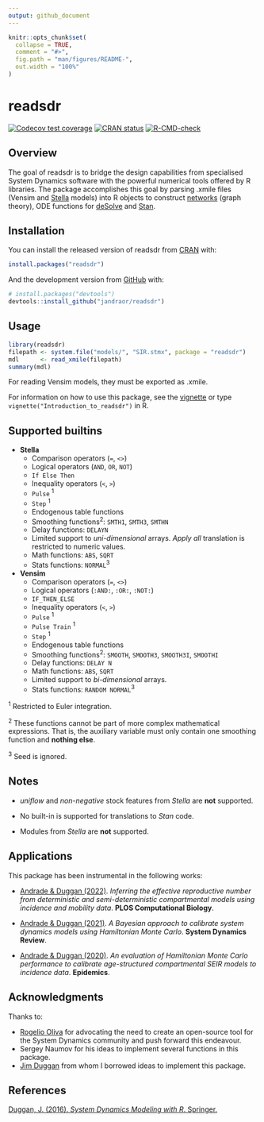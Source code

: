 ```yaml
---
output: github_document
---
```


<!-- README.md is generated from README.Rmd. Please edit that file -->

```r
knitr::opts_chunk$set(
  collapse = TRUE,
  comment = "#>",
  fig.path = "man/figures/README-",
  out.width = "100%"
)
```
# readsdr

<!-- badges: start -->
[![Codecov test
coverage](https://codecov.io/gh/jandraor/readsdr/branch/master/graph/badge.svg)](https://codecov.io/gh/jandraor/readsdr?branch=master)
[![CRAN status](https://www.r-pkg.org/badges/version/readsdr)](https://CRAN.R-project.org/package=readsdr)
[![R-CMD-check](https://github.com/jandraor/readsdr/actions/workflows/R-CMD-check.yaml/badge.svg)](https://github.com/jandraor/readsdr/actions/workflows/R-CMD-check.yaml)
<!-- badges: end -->

## Overview

The goal of readsdr is to bridge the design capabilities from specialised
System Dynamics software with the powerful numerical tools offered by R 
libraries. The package accomplishes this goal by parsing .xmile files 
(Vensim and [Stella](https://www.iseesystems.com/) models) into R objects to
construct [networks](https://igraph.org) (graph theory), ODE functions for 
[deSolve](http://desolve.r-forge.r-project.org/) and 
[Stan](https://mc-stan.org/).

## Installation

You can install the released version of readsdr from [CRAN](https://CRAN.R-project.org) with:

``` r
install.packages("readsdr")
```

And the development version from [GitHub](https://github.com/) with:


``` r
# install.packages("devtools")
devtools::install_github("jandraor/readsdr")
```

## Usage

```r
library(readsdr)
filepath <- system.file("models/", "SIR.stmx", package = "readsdr")
mdl      <- read_xmile(filepath) 
summary(mdl)
```

For reading Vensim models, they must be exported as .xmile. 

For information on how to use this package, see the [vignette](https://CRAN.R-project.org/package=readsdr/vignettes/Introduction_to_readsdr.html)
or type `vignette("Introduction_to_readsdr")` in R.

## Supported builtins

* **Stella**
    + Comparison operators (`=`, `<>`)
    + Logical operators (`AND`, `OR`, `NOT`) 
    + `If Else Then`
    + Inequality operators (`<`, `>`)
    + `Pulse` ^1^
    + `Step` ^1^
    + Endogenous table functions
    + Smoothing functions^2^: `SMTH1`, `SMTH3`, `SMTHN`
    + Delay functions: `DELAYN`
    + Limited support to *uni-dimensional* arrays. *Apply all* translation is restricted to numeric values.
    + Math functions: `ABS`, `SQRT`
    + Stats functions: `NORMAL`^3^
* **Vensim**
    + Comparison operators (`=`, `<>`)
    + Logical operators (`:AND:`, `:OR:`, `:NOT:`) 
    + `IF_THEN_ELSE`
    + Inequality operators (`<`, `>`) 
    + `Pulse` ^1^
    + `Pulse Train` ^1^
    + `Step` ^1^
    + Endogenous table functions
    + Smoothing functions^2^: `SMOOTH`, `SMOOTH3`, `SMOOTH3I`, `SMOOTHI` 
    + Delay functions: `DELAY N`
    + Math functions: `ABS`, `SQRT` 
    + Limited support to *bi-dimensional* arrays.
    + Stats functions: `RANDOM NORMAL`^3^
    
^1^ Restricted to Euler integration.

^2^ These functions cannot be part of more complex mathematical expressions. That is, the auxiliary variable must only contain one smoothing function and **nothing else**.

^3^ Seed is ignored.

## Notes

* *uniflow* and *non-negative* stock features from _Stella_ are **not** supported.

* No built-in is supported for translations to _Stan_ code.

* Modules from _Stella_ are **not** supported.


## Applications

This package has been instrumental in the following works:

* [Andrade & Duggan (2022)](https://doi.org/10.1371/journal.pcbi.1010206). _Inferring the effective reproductive number from deterministic and semi-deterministic compartmental models using incidence and mobility data_. **PLOS Computational Biology**.

* [Andrade & Duggan (2021)](https://doi.org/10.1002/sdr.1693). _A Bayesian approach to calibrate system dynamics models using Hamiltonian Monte Carlo_. **System Dynamics Review**.

* [Andrade & Duggan (2020)](https://doi.org/10.1016/j.epidem.2020.100415). _An evaluation of Hamiltonian Monte Carlo performance to calibrate age-structured compartmental SEIR models to incidence data_. **Epidemics**.





## Acknowledgments

Thanks to:

* [Rogelio Oliva](http://people.tamu.edu/~roliva/) for advocating the need to
  create an open-source tool for the System Dynamics community and push forward 
  this endeavour.
* Sergey Naumov for his ideas to implement several functions in this package.
* [Jim Duggan](http://www.nuigalway.ie/our-research/people/engineering-and-informatics/jamesduggan/) 
  from whom I borrowed ideas to implement this package.

## References

[Duggan, J. (2016). *System Dynamics Modeling with R*. Springer.](https://www.springer.com/us/book/9783319340418)


